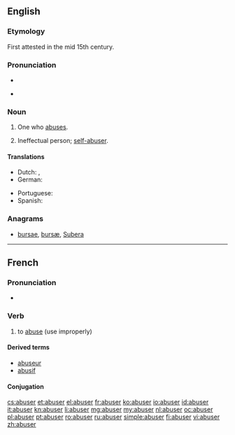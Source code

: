 ==English==

===Etymology===
First attested in the mid 15th century. {{suffix|abuse|er}}

===Pronunciation===
* {{IPA|/ə.ˈbjuːzə(r)/}}

* {{rhymes|juːzə(r)}}

===Noun===
{{en-noun}}

# One who [[abuse]]s.
# {{context|informal}} Ineffectual person; [[self-abuser]].

====Translations====
{{trans-top|one who abuses}}
* Dutch: {{t-|nl|misbruiker|m}}, {{t-|nl|misbruikster|f}}
* German: {{t-|de|Missbraucher}}
{{trans-mid}}
* Portuguese: {{t-|pt|abusador}}
* Spanish: {{t|es|abusador|m}}
{{trans-bottom}}

===Anagrams===
* [[bursae#English|bursae]], [[bursæ#English|bursæ]], [[Subera#English|Subera]]

----

==French==

===Pronunciation===
* {{audio|Fr-abuser.ogg|abuser}}

===Verb===
{{fr-verb}}

# to [[abuse]] (use improperly)

====Derived terms====
* [[abuseur]]
* [[abusif]]

====Conjugation====
{{fr-conj-er|abus}}

[[cs:abuser]]
[[et:abuser]]
[[el:abuser]]
[[fr:abuser]]
[[ko:abuser]]
[[io:abuser]]
[[id:abuser]]
[[it:abuser]]
[[kn:abuser]]
[[li:abuser]]
[[mg:abuser]]
[[my:abuser]]
[[nl:abuser]]
[[oc:abuser]]
[[pl:abuser]]
[[pt:abuser]]
[[ro:abuser]]
[[ru:abuser]]
[[simple:abuser]]
[[fi:abuser]]
[[vi:abuser]]
[[zh:abuser]]